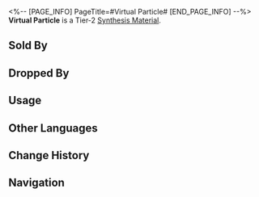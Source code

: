 <%-- [PAGE_INFO]
PageTitle=#Virtual Particle#
[END_PAGE_INFO] --%>
{{Item Infobox
|id          = 181002
|image       = Item Virtual Particle.png{{subst:void|<!--$UPLOAD:<<SpriteOutput/ItemFigures/181002.png>-<Item Virtual Particle.png>-<Item Icons>>-->}}
|type        = Synthesis Material
|invCategory = Other Materials
|rarity      = 2
|effect      = 
|description = Tier 2 Synthesis Material
|source1     = [[Storage Zone: Baryons or other enemies]]
|source2     = [[Found in destructible objects in the Herta Space Station]]
|source3     = [[Grocery Store Owner]]
}}
{{Description|Tiny particles commonly found in the universe but cannot be observed in theory.<br />Scientists are good at transforming theories into reality.<br /><br />''"I've got a virtual particle and an anti virtual particle here. How do we turn them into a real particle and a real antiparticle? Now, look closely..."''}}
'''Virtual Particle''' is a Tier-2 [[Synthesis Material]].

==Sold By==
{{Shop Availability}}

==Dropped By==
{{Dropped By}}

==Usage==
{{Craft Usage}}

==Other Languages==
{{Other Languages
|en   = Virtual Particle
|zhs  = 虚粒子
|zht  = 虛粒子
|ja   = 仮想粒子
|ko   = 가상 입자
|es   = Partícula virtual
|fr   = Particule virtuelle
|ru   = Мнимые частицы
|th   = Virtual Particle
|vi   = Hạt Ảo
|de   = Virtuelles Teilchen
|id   = Virtual Particle
|pt   = Partícula Virtual
}}

==Change History==
{{Change History|1.0}}

==Navigation==
{{Synthesis Material Navbox}}